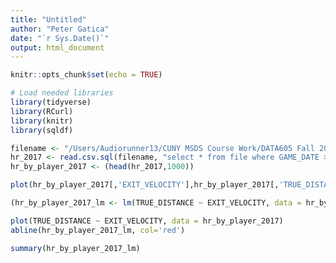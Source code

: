 ```yaml
---
title: "Untitled"
author: "Peter Gatica"
date: "`r Sys.Date()`"
output: html_document
---
```


```r
knitr::opts_chunk$set(echo = TRUE)
```

```r
# Load needed libraries
library(tidyverse)
library(RCurl)
library(knitr)
library(sqldf)
```

```r
filename <- "/Users/Audiorunner13/CUNY MSDS Course Work/DATA605 Fall 2022/Week 11/HR Tracker.csv"
hr_2017 <- read.csv.sql(filename, "select * from file where GAME_DATE > '01/01/2017' and EXIT_VELOCITY > 70", sep=",")
hr_by_player_2017 <- (head(hr_2017,1000))
```

```r
plot(hr_by_player_2017[,'EXIT_VELOCITY'],hr_by_player_2017[,'TRUE_DISTANCE'],main="HR BY PLAYER",xlab="Exit Velocity (mph)",ylab="Distance (ft)")
```
```r
(hr_by_player_2017_lm <- lm(TRUE_DISTANCE ~ EXIT_VELOCITY, data = hr_by_player_2017))
```
```r
plot(TRUE_DISTANCE ~ EXIT_VELOCITY, data = hr_by_player_2017)
abline(hr_by_player_2017_lm, col='red')
```
```r
summary(hr_by_player_2017_lm)
```

